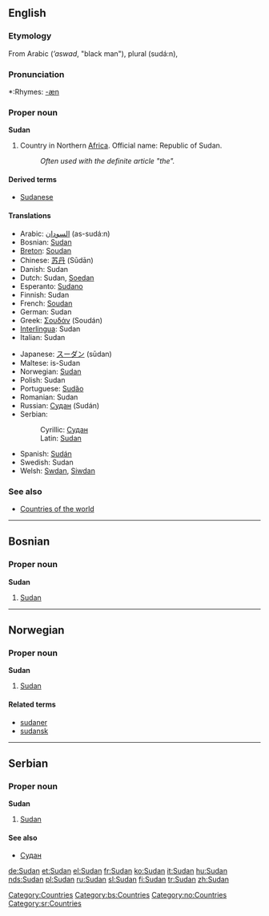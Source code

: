 ==English==
{{wikipedia}}

===Etymology===
From Arabic {{ARchar|[[اسود]]}} (''’aswad'', "black man"), plural {{ARchar|[[سودان]]}} (sudá:n),

===Pronunciation===
*:Rhymes: [[Rhymes:English:-æn|-æn]]

===Proper noun===
'''Sudan'''

# Country in Northern [[Africa]]. Official name: Republic of Sudan.
#:''Often used with the definite article "the".''

====Derived terms====
*[[Sudanese]]

====Translations====
{{top}}
*Arabic: [[السودان]] (as-sudá:n)
*Bosnian: [[Sudan#Bosnian|Sudan]] {{m}}
*[[Breton]]: [[Soudan]]
*Chinese: [[苏丹]] (Sūdān)
*Danish: Sudan
*Dutch: Sudan, [[Soedan]]
*Esperanto: [[Sudano]]
*Finnish: Sudan
*French: [[Soudan]] {{m}}
*German: Sudan
*Greek: [[Σουδάν]] (Soudán) {{n}}
*[[Interlingua]]: Sudan
*Italian: Sudan {{m}}
{{mid}}
*Japanese: [[スーダン]] (sūdan)
*Maltese: is-Sudan
*Norwegian: [[#Norwegian|Sudan]]
*Polish: Sudan {{m}}
*Portuguese: [[Sudão]] {{m}}
*Romanian: Sudan {{n}}
*Russian: [[Судан]] (Sudán) {{m}}
*Serbian:
*:Cyrillic: [[Судан#Serbian|Судан]] {{m}}
*:Latin: [[Sudan#Serbian|Sudan]] {{m}}
*Spanish: [[Sudán]] {{m}}
*Swedish: Sudan
*Welsh: [[Swdan]], [[Siwdan]]
{{bottom}}

===See also===
*[[Countries of the world]]

[[Category:Countries]]

----

==Bosnian==

===Proper noun===
'''Sudan''' {{m}}

# [[Sudan#English|Sudan]]

[[Category:bs:Countries]]

----

==Norwegian==

===Proper noun===
'''Sudan'''

# [[#English|Sudan]]

====Related terms====
*[[sudaner]]
*[[sudansk]]

[[Category:no:Countries]]

----

==Serbian==

===Proper noun===
'''Sudan''' {{m}}

# [[Sudan#English|Sudan]]

====See also====
*[[Судан#Serbian|Судан]]

[[Category:sr:Countries]]

[[de:Sudan]]
[[et:Sudan]]
[[el:Sudan]]
[[fr:Sudan]]
[[ko:Sudan]]
[[it:Sudan]]
[[hu:Sudan]]
[[nds:Sudan]]
[[pl:Sudan]]
[[ru:Sudan]]
[[sl:Sudan]]
[[fi:Sudan]]
[[tr:Sudan]]
[[zh:Sudan]]